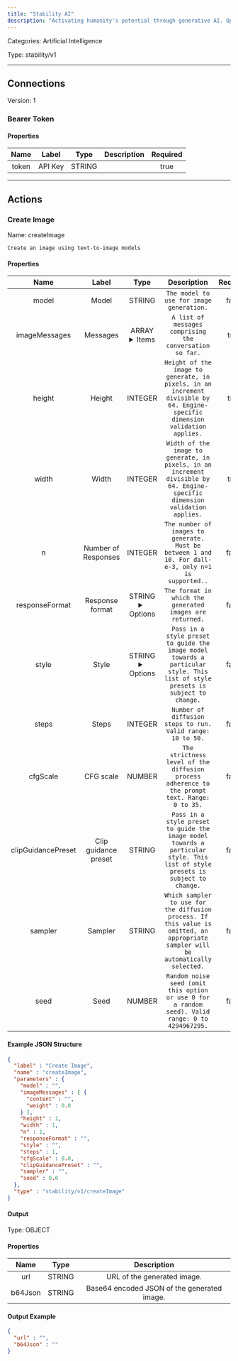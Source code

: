 ```yaml
---
title: "Stability AI"
description: "Activating humanity's potential through generative AI. Open models in every modality, for everyone, everywhere."
---
```



Categories: Artificial Intelligence


Type: stability/v1

<hr />



## Connections

Version: 1


### Bearer Token

#### Properties

|      Name       |      Label     |     Type     |     Description     | Required |
|:---------------:|:--------------:|:------------:|:-------------------:|:--------:|
| token | API Key | STRING |  | true |





<hr />



## Actions


### Create Image
Name: createImage

`Create an image using text-to-image models`

#### Properties

|      Name       |      Label     |     Type     |     Description     | Required |
|:---------------:|:--------------:|:------------:|:-------------------:|:--------:|
| model | Model | STRING | `The model to use for image generation.` | false |
| imageMessages | Messages | ARRAY <details> <summary> Items </summary> [&#123;STRING\(content), NUMBER\(weight)&#125;] </details> | `A list of messages comprising the conversation so far.` | true |
| height | Height | INTEGER | `Height of the image to generate, in pixels, in an increment divisible by 64. Engine-specific dimension validation applies.` | true |
| width | Width | INTEGER | `Width of the image to generate, in pixels, in an increment divisible by 64. Engine-specific dimension validation applies.` | true |
| n | Number of Responses | INTEGER | `The number of images to generate. Must be between 1 and 10. For dall-e-3, only n=1 is supported..` | false |
| responseFormat | Response format | STRING <details> <summary> Options </summary> URL, B64_JSON </details> | `The format in which the generated images are returned.` | false |
| style | Style | STRING <details> <summary> Options </summary> THREE_D_MODEL, ANALOG_FILM, ANIME, CINEMATIC, COMIC_BOOK, DIGITAL_ART, ENHANCE, FANTASY_ART, ISOMETRIC, LINE_ART, LOW_POLY, MODELING_COMPOUND, NEON_PUNK, ORIGAMI, PHOTOGRAPHIC, PIXEL_ART, TILE_TEXTURE </details> | `Pass in a style preset to guide the image model towards a particular style. This list of style presets is subject to change.` | false |
| steps | Steps | INTEGER | `Number of diffusion steps to run. Valid range: 10 to 50.` | false |
| cfgScale | CFG scale | NUMBER | `The strictness level of the diffusion process adherence to the prompt text. Range: 0 to 35.` | false |
| clipGuidancePreset | Clip guidance preset | STRING | `Pass in a style preset to guide the image model towards a particular style. This list of style presets is subject to change.` | false |
| sampler | Sampler | STRING | `Which sampler to use for the diffusion process. If this value is omitted, an appropriate sampler will be automatically selected.` | false |
| seed | Seed | NUMBER | `Random noise seed (omit this option or use 0 for a random seed). Valid range: 0 to 4294967295.` | false |

#### Example JSON Structure
```json
{
  "label" : "Create Image",
  "name" : "createImage",
  "parameters" : {
    "model" : "",
    "imageMessages" : [ {
      "content" : "",
      "weight" : 0.0
    } ],
    "height" : 1,
    "width" : 1,
    "n" : 1,
    "responseFormat" : "",
    "style" : "",
    "steps" : 1,
    "cfgScale" : 0.0,
    "clipGuidancePreset" : "",
    "sampler" : "",
    "seed" : 0.0
  },
  "type" : "stability/v1/createImage"
}
```

#### Output



Type: OBJECT


#### Properties

|     Name     |     Type     |     Description     |
|:------------:|:------------:|:-------------------:|
| url | STRING | URL of the generated image. |
| b64Json | STRING | Base64 encoded JSON of the generated image. |




#### Output Example
```json
{
  "url" : "",
  "b64Json" : ""
}
```




